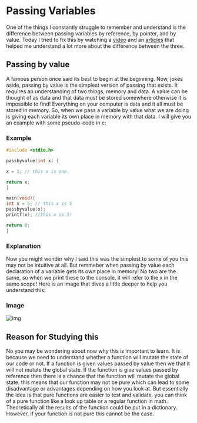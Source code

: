 # Passing Variables

One of the things I constantly struggle to remember and understand is the difference between passing variables by reference, by pointer, and by value. Today I tried to fix this by watching a [video](https://www.youtube.com/watch?v=KHZU1dnK4n0&t=1s) and an [articles](https://www.tutorialspoint.com/describe-pass-by-value-and-pass-by-reference-in-javascript) that helped me understand a lot more about the difference between the three. 

## Passing by value

A famous person once said its best to begin at the beginning. Now, jokes aside, passing by value is the simplest version of passing that exists. It requires an understanding of two things, memory and data. A value can be thought of as data and that data must be stored somewhere otherwise it is impossible to find! Everything on your computer is data and it all must be stored in memory. So, when we pass a variable by value what we are doing is giving each variable its own place in memory with that data. I will give you an example with some pseudo-code in c:

### Example
```c 
#include <stdio.h>

passbyvalue(int x) {

x = 1; // this x is one.

return x;
}

main(void){
int x = 5; // this x is 5
passbyvalue(x);
printf(x); //this x is 5! 

return 0;
}

```
### Explanation
Now you might wonder why I said this was the simplest to some of you this may not be intuitive at all. But remmeber when passing by value each declaration of a variable gets its own place in memory! No two are the same, so when we print these to the console, it will refer to the x in the same scope! Here is an image that dives a little deeper to help you understand this: 

### Image

![img](https://miro.medium.com/max/4028/1*AwvmeTkkHBptLwyq8BhP2Q.png)

## Reason for Studying this
 No you may be wondering about now why this is important to learn. It is because we need to understand whether a function will mutate the state of our code or not. If a function is given values passed by value then we that it will not mutate the global state. If the function is give values passed by reference then there is a chance that the function will mutate the global state. this means that our function may not be pure which can lead to some disadvantage or advantages depending on how you look at. But essentially the idea is that pure functions are easier to test and validate. you can think of a pure function like a look up table or a regular function in math. Theoretically all the results of the function could be put in a dictionary. However, if your function is not pure this cannot be the case.